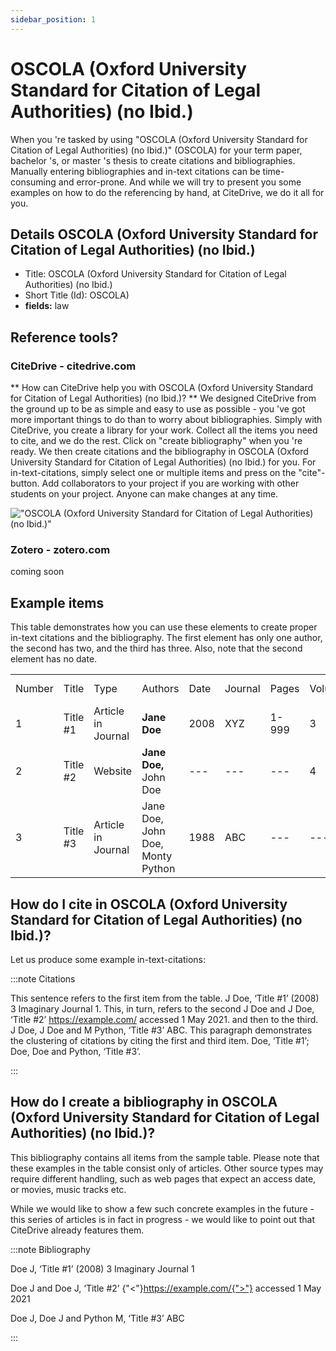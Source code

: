 ```yaml
---
sidebar_position: 1
---
```


# OSCOLA (Oxford University Standard for Citation of Legal Authorities) (no Ibid.)

When you 're tasked by using "OSCOLA (Oxford University Standard for Citation of Legal Authorities) (no Ibid.)" (OSCOLA) for your term paper, bachelor 's, or master 's thesis to create citations and bibliographies.
Manually entering bibliographies and in-text citations can be time-consuming and error-prone. And while we will try to present you some examples on how to do the referencing by hand, at CiteDrive, we do it all for you.

## Details  OSCOLA (Oxford University Standard for Citation of Legal Authorities) (no Ibid.)
* Title: OSCOLA (Oxford University Standard for Citation of Legal Authorities) (no Ibid.)
* Short Title (Id): OSCOLA)
* **fields:** law

## Reference tools?
### CiteDrive - citedrive.com
** How can CiteDrive help you with OSCOLA (Oxford University Standard for Citation of Legal Authorities) (no Ibid.)? **
We designed CiteDrive from the ground up to be as simple and easy to use as possible - you 've got more important things to do than to worry about bibliographies. Simply with CiteDrive, you create a library for your work. Collect all the items you need to cite, and we do the rest. Click on "create bibliography" when you 're ready. We then create citations and the bibliography in OSCOLA (Oxford University Standard for Citation of Legal Authorities) (no Ibid.) for you. For in-text-citations, simply select one or multiple items and press on the "cite"-button. Add collaborators to your project if you are working with other students on your project. Anyone can make changes at any time.


!["OSCOLA (Oxford University Standard for Citation of Legal Authorities) (no Ibid.)"](images/oscola-oxford-university-standard-for-citation-of-legal-authorities-no-ibid.svg "Choose OSCOLA (Oxford University Standard for Citation of Legal Authorities) (no Ibid.) in the CiteDrive App")

### Zotero - zotero.com

coming soon

## Example items

This table demonstrates how you can use these elements to create proper in-text citations and the bibliography. The first element has only one author, the second has two, and the third has three. Also, note that the second element has no date.


<table>
  <tr>
   <td>Number
   </td>
   <td>Title
   </td>
   <td>Type
   </td>
   <td>Authors
   </td>
   <td>Date
   </td>
   <td>Journal
   </td>
   <td>Pages
   </td>
   <td>Volume
   </td>
   <td>Issue
   </td>
   <td>Access Date
   </td>
  </tr>
  <tr>
   <td>1
   </td>
   <td>Title #1
   </td>
   <td>Article in Journal
   </td>
   <td><strong>Jane Doe</strong>
   </td>
   <td>2008
   </td>
   <td>XYZ
   </td>
   <td>1-999
   </td>
   <td>3
   </td>
   <td>2
   </td>
   <td>--
   </td>
  </tr>
  <tr>
   <td>
2
   </td>
   <td>Title #2
   </td>
   <td>Website
   </td>
   <td><strong>Jane Doe, </strong>John Doe
   </td>
   <td>---
   </td>
   <td>---
   </td>
   <td>---
   </td>
   <td>4
   </td>
   <td>---
   </td>
   <td>2020-05-01
   </td>
  </tr>
  <tr>
   <td>3
   </td>
   <td>Title #3
   </td>
   <td>Article in Journal
   </td>
   <td>Jane Doe, John Doe, Monty Python
   </td>
   <td>1988
   </td>
   <td>ABC
   </td>
   <td>---
   </td>
   <td>---
   </td>
   <td>16
   </td>
   <td>---
   </td>
  </tr>
</table>



## How do I cite in  OSCOLA (Oxford University Standard for Citation of Legal Authorities) (no Ibid.)?

Let us produce some example in-text-citations:

:::note Citations


This sentence refers to the first item from the table. J Doe, ‘Title #1’ (2008) 3 Imaginary Journal 1. This, in turn, refers to the second J Doe and J Doe, ‘Title #2’ <https://example.com/> accessed 1 May 2021.
and then to the third.  J Doe, J Doe and M Python, ‘Title #3’ ABC.
This paragraph demonstrates the clustering of citations by citing the first and third item. Doe, ‘Title #1’; Doe, Doe and Python, ‘Title #3’.

:::

## How do I create a bibliography in OSCOLA (Oxford University Standard for Citation of Legal Authorities) (no Ibid.)?

This bibliography contains all items from the sample table. Please note that these examples in the table consist only of articles. Other source types may require different handling, such as web pages that expect an access date, or movies, music tracks etc.

While we would like to show a few such concrete examples in the future - this series of articles is in fact in progress - we would like to point out that CiteDrive already features them.

:::note Bibliography

Doe J, ‘Title #1’ (2008) 3 Imaginary Journal 1

Doe J and Doe J, ‘Title #2’ {"<"}https://example.com/{">"} accessed 1 May 2021

Doe J, Doe J and Python M, ‘Title #3’ ABC



:::


        